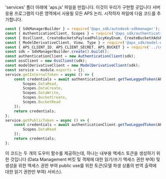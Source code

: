 'services' 폴더 아래에 'aps.js' 파일을 만듭니다. 이것이 우리가 구현할 곳입니다
서버 응용 프로그램의 다른 영역에서 사용될 모든 APS 논리. 시작하자
파일에 다음 코드를 추가합니다.

```js title="services/aps.js"
const { SdkManagerBuilder } = require('@aps_sdk/autodesk-sdkmanager');
const { AuthenticationClient, Scopes } = require('@aps_sdk/authentication');
const { OssClient, CreateBucketsPayloadPolicyKeyEnum, CreateBucketXAdsRegionEnum } = require('@aps_sdk/oss');
const { ModelDerivativeClient, View, Type } = require('@aps_sdk/model-derivative');
const { APS_CLIENT_ID, APS_CLIENT_SECRET, APS_BUCKET } = require('../config.js');
const sdk = SdkManagerBuilder.create().build();
const authenticationClient = new AuthenticationClient(sdk);
const ossClient = new OssClient(sdk);
const modelDerivativeClient = new ModelDerivativeClient(sdk);
const service = module.exports = {};
service.getInternalToken = async () => {
    const credentials = await authenticationClient.getTwoLeggedToken(APS_CLIENT_ID, APS_CLIENT_SECRET, [
        Scopes.DataRead,
        Scopes.DataCreate,
        Scopes.DataWrite,
        Scopes.BucketCreate,
        Scopes.BucketRead
    ]);
    return credentials;
};
service.getPublicToken = async () => {
    const credentials = await authenticationClient.getTwoLeggedToken(APS_CLIENT_ID, APS_CLIENT_SECRET, [
        Scopes.DataRead
    ]);
    return credentials;
};
```

이 코드는 두 개의 도우미 함수를 제공하는데, 하나는 내부용 액세스 토큰을 생성하기 위한 것입니다
(Data Management 버킷 및 객체에 대한 읽기/쓰기 액세스 권한 부여) 및 생성을 위한 액세스 권한 부여
public use를 위한 토큰(모델 파생 상품의 번역 출력에 대한 읽기 권한만 부여)
서비스).